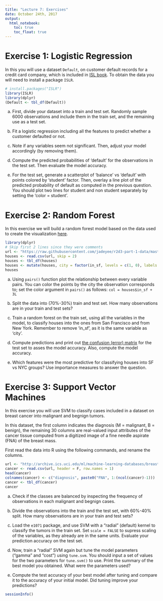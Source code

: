 ```yaml
---
title: "Lecture 7: Exercises"
date: October 24th, 2017
output: 
  html_notebook:
    toc: true
    toc_float: true
---
```


# Exercise 1: Logistic Regression

In this you will use a dataset `Default`, on customer default records for 
a credit card company, which is included in [ISL book](www.statlearning.com). 
To obtain the data you will need to install a package `ISLR`.

```r
# install.packages("ISLR")
library(ISLR)
library(dplyr)
(Default <- tbl_df(Default))
```

a. First, divide your dataset into a train and test set. Randomly sample
6000 observations and include them in the train set, and the remaining use
as a test set.

b. Fit a logistic regression including all the features to predict
whether a customer defaulted or not.

c. Note if any variables seem not significant. Then, adjust your model
accordingly (by removing them).


d. Compute the predicted probabilities of 'default' for the observations
in the test set. Then evaluate the model accuracy.

e. For the test set, generate a scatterplot of 'balance' vs 'default' 
with points colored by 'student' factor. Then, overlay a line plot 
of the predicted probability of default as computed in the previous question.
You should plot two lines for student and non student separately by setting 
the 'color = student'.


# Exercise 2: Random Forest

In this exercise we will build a random forest model based
on the data used to create the visualization [here](http://www.r2d3.us/visual-intro-to-machine-learning-part-1/).

```r
library(dplyr)
# Skip first 2 lines since they were comments
url <- "https://raw.githubusercontent.com/jadeyee/r2d3-part-1-data/master/part_1_data.csv"
houses <- read.csv(url, skip = 2)
houses <- tbl_df(houses)
houses <- mutate(houses, city = factor(in_sf, levels = c(1, 0), labels = c("SF", "NYC")))
houses 
```

a. Using `pairs()` function plot the relationship between every variable pairs.
You can color the points by the city the observation corresponds to; set the color argument 
in `pairs()` as follows: `col = houses$in_sf + 3L` 

b. Split the data into (70%-30%) train and test set.
How many observations are in your train and test sets?

c. Train a random forest on the train set, using all the variables in the model,
to classify houses into the ones from San Francisco and from New York.
Remember to remove 'in_sf', as it is the same variable as 'city'. 

d. Compute predictions and print out 
[the confusion (error) matrix](https://en.wikipedia.org/wiki/Confusion_matrix)
for the test set to asses the model accuracy. Also, compute the model 
accuracy.

e. Which features were the most predictive for classifying houses into SF vs NYC groups?
Use importance measures to answer the question.


# Exercise 3: Support Vector Machines

In this exercise you will use SVM to classify cases included in a dataset 
on breast cancer into malignant and begnign tumors.  

In this dataset, the first column indicates the diagnosis (M = malignant, 
B = benign), the remaining 30 columns are real-valued input attributes of the 
cancer tissue computed from a digitized image of a fine needle aspirate (FNA) 
of the breast mass.

First read the data into R using the following commands, and rename the 
columns.

```r
url <- "http://archive.ics.uci.edu/ml/machine-learning-databases/breast-cancer-wisconsin/wdbc.data"
cancer <- read.csv(url, header = F, row.names = 1)
head(cancer)
colnames(cancer) <- c("diagnosis", paste0("FNA", 1:(ncol(cancer)-1)))
cancer <- tbl_df(cancer)
cancer
```

a. Check if the classes are balanced by inspecting the frequency of observations 
in each malignant and begnign cases.

b. Divide the observations into the train and the test set, with 60%-40% split.
How many observations are in your train and test sets?

c. Load the `e1071` package, and use SVM with a "radial" (default) kernel to 
classify the tumors in  the train set. Set `scale = FALSE` to supress scaling 
of the variables, as they already are in the same units. Evaluate your 
prediction accuracy on the test set.

d. Now, train a "radial" SVM again but tune the model parameters 
("gamma" and "cost") using `tune.svm`. You should input a set of
values for the two parameters for `tune.svm()` to use. Print
the summary of the best model you obtained. What were the parameters used?

e. Compute the test accuracy of your best model after tuning and compare it
to the accuracy of your initial model. Did tuning improve your predictions?


```r
sessionInfo()
```

